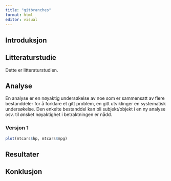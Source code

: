 ```yaml
---
title: "gitbranches"
format: html
editor: visual
---
```


## Introduksjon

## Litteraturstudie

Dette er litteraturstudien.

## Analyse

En analyse er en nøyaktig undersøkelse av noe som er sammensatt av flere bestanddeler for å forklare et gitt problem, en gitt utviklinger en systematisk undersøkelse.
Den enkelte bestanddel kan bli subjekt/objekt i en ny analyse osv.
til ønsket nøyaktighet i betraktningen er nådd.

### Versjon 1

```r
plot(mtcars$hp, mtcars$mpg)
```

## Resultater

## Konklusjon

